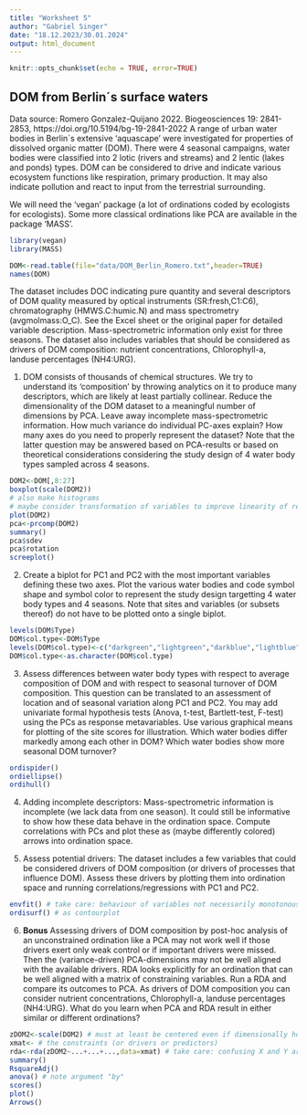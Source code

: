 ```yaml
---
title: "Worksheet 5"
author: "Gabriel Singer"
date: "18.12.2023/30.01.2024"
output: html_document
---
```


```r
knitr::opts_chunk$set(echo = TRUE, error=TRUE)
```

## DOM from Berlin´s surface waters

Data source: Romero Gonzalez-Quijano 2022. Biogeosciences 19: 2841-2853, https://doi.org/10.5194/bg-19-2841-2022
A range of urban water bodies in Berlin´s extensive 'aquascape' were investigated for properties of dissolved organic matter (DOM). There were 4 seasonal campaigns, water bodies were classified into 2 lotic (rivers and streams) and 2 lentic (lakes and ponds) types. DOM can be considered to drive and indicate various ecosystem functions like respiration, primary production. It may also indicate pollution and react to input from the terrestrial surrounding. 

We will need the 'vegan' package (a lot of ordinations coded by ecologists for ecologists). Some more classical ordinations like PCA are available in the package 'MASS'.

```r
library(vegan)
library(MASS)

DOM<-read.table(file="data/DOM_Berlin_Romero.txt",header=TRUE)
names(DOM)
```

The dataset includes DOC indicating pure quantity and several descriptors of DOM quality measured by optical instruments (SR:fresh,C1:C6), chromatography (HMWS.C:humic.N) and mass spectrometry (avgmolmass:O_C). See the Excel sheet or the original paper for detailed variable description. Mass-spectrometric information only exist for three seasons. The dataset also includes variables that should be considered as drivers of DOM composition: nutrient concentrations, Chlorophyll-a, landuse percentages (NH4:URG).

1. DOM consists of thousands of chemical structures. We try to understand its 'composition' by throwing analytics on it to produce many descriptors, which are likely at least partially collinear. Reduce the dimensionality of the DOM dataset to a meaningful number of dimensions by PCA. Leave away incomplete mass-spectrometric information. How much variance do individual PC-axes explain? How many axes do you need to properly represent the dataset? Note that the latter question may be answered based on PCA-results or based on theoretical considerations considering the study design of 4 water body types sampled across 4 seasons.

```r
DOM2<-DOM[,8:27]
boxplot(scale(DOM2))
# also make histograms
# maybe consider transformation of variables to improve linearity of relationships
plot(DOM2)
pca<-prcomp(DOM2)
summary()
pca$sdev
pca$rotation
screeplot()
```

2. Create a biplot for PC1 and PC2 with the most important variables defining these two axes. Plot the various water bodies and code symbol shape and symbol color to represent the study design targetting 4 water body types and 4 seasons. Note that sites and variables (or subsets thereof) do not have to be plotted onto a single biplot.

```r
levels(DOM$Type)
DOM$col.type<-DOM$Type
levels(DOM$col.type)<-c("darkgreen","lightgreen","darkblue","lightblue")
DOM$col.type<-as.character(DOM$col.type)
```

3. Assess differences between water body types with respect to average composition of DOM and with respect to seasonal turnover of DOM composition. This question can be translated to an assessment of location and of seasonal variation along PC1 and PC2. You may add univariate formal hypothesis tests (Anova, t-test, Bartlett-test, F-test) using the PCs as response metavariables. Use various graphical means for plotting of the site scores for illustration. Which water bodies differ markedly among each other in DOM? Which water bodies show more seasonal DOM turnover?

```r
ordispider()
ordiellipse()
ordihull()
```

4. Adding incomplete descriptors: Mass-spectrometric information is incomplete (we lack data from one season). It could still be informative to show how these data behave in the ordination space. Compute correlations with PCs and plot these as (maybe differently colored) arrows into ordination space.

5. Assess potential drivers: The dataset includes a few variables that could be considered drivers of DOM composition (or drivers of processes that influence DOM). Assess these drivers by plotting them into ordination space and running correlations/regressions with PC1 and PC2.

```r
envfit() # take care: behaviour of variables not necessarily monotonous in ordination space
ordisurf() # as contourplot
```

6. **Bonus** Assessing drivers of DOM composition by post-hoc analysis of an unconstrained ordination like a PCA may not work well if those drivers exert only weak control or if important drivers were missed. Then the (variance-driven) PCA-dimensions may not be well aligned with the available drivers. RDA looks explicitly for an ordination that can be well aligned with a matrix of constraining variables. Run a RDA and compare its outcomes to PCA.  As drivers of DOM composition you can consider nutrient concentrations, Chlorophyll-a, landuse percentages (NH4:URG). What do you learn when PCA and RDA result in either similar or different ordinations? 

```r
zDOM2<-scale(DOM2) # must at least be centered even if dimensionally homogeneous!
xmat<- # the constraints (or drivers or predictors)
rda<-rda(zDOM2~...+...+...,data=xmat) # take care: confusing X and Y argument names if you work without formula notation
summary()
RsquareAdj()
anova() # note argument "by"
scores()
plot()
Arrows()

```



